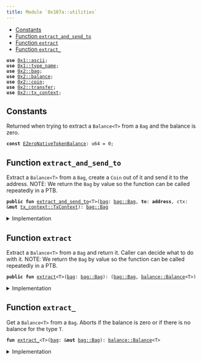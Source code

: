 ```yaml
---
title: Module `0x107a::utilities`
---
```




-  [Constants](#@Constants_0)
-  [Function `extract_and_send_to`](#0x107a_utilities_extract_and_send_to)
-  [Function `extract`](#0x107a_utilities_extract)
-  [Function `extract_`](#0x107a_utilities_extract_)


<pre><code><b>use</b> <a href="../move-stdlib/ascii.md#0x1_ascii">0x1::ascii</a>;
<b>use</b> <a href="../move-stdlib/type_name.md#0x1_type_name">0x1::type_name</a>;
<b>use</b> <a href="../iota-framework/bag.md#0x2_bag">0x2::bag</a>;
<b>use</b> <a href="../iota-framework/balance.md#0x2_balance">0x2::balance</a>;
<b>use</b> <a href="../iota-framework/coin.md#0x2_coin">0x2::coin</a>;
<b>use</b> <a href="../iota-framework/transfer.md#0x2_transfer">0x2::transfer</a>;
<b>use</b> <a href="../iota-framework/tx_context.md#0x2_tx_context">0x2::tx_context</a>;
</code></pre>



<Link id="@Constants_0"></Link>

## Constants


<Link id="0x107a_utilities_EZeroNativeTokenBalance"></Link>

Returned when trying to extract a <code>Balance&lt;T&gt;</code> from a <code>Bag</code> and the balance is zero.


<pre><code><b>const</b> <a href="utilities.md#0x107a_utilities_EZeroNativeTokenBalance">EZeroNativeTokenBalance</a>: u64 = 0;
</code></pre>



<Link id="0x107a_utilities_extract_and_send_to"></Link>

## Function `extract_and_send_to`

Extract a <code>Balance&lt;T&gt;</code> from a <code>Bag</code>, create a <code>Coin</code> out of it and send it to the address.
NOTE: We return the <code>Bag</code> by value so the function can be called repeatedly in a PTB.


<pre><code><b>public</b> <b>fun</b> <a href="utilities.md#0x107a_utilities_extract_and_send_to">extract_and_send_to</a>&lt;T&gt;(<a href="../iota-framework/bag.md#0x2_bag">bag</a>: <a href="../iota-framework/bag.md#0x2_bag_Bag">bag::Bag</a>, <b>to</b>: <b>address</b>, ctx: &<b>mut</b> <a href="../iota-framework/tx_context.md#0x2_tx_context_TxContext">tx_context::TxContext</a>): <a href="../iota-framework/bag.md#0x2_bag_Bag">bag::Bag</a>
</code></pre>



<details>
<summary>Implementation</summary>


<pre><code><b>public</b> <b>fun</b> <a href="utilities.md#0x107a_utilities_extract_and_send_to">extract_and_send_to</a>&lt;T&gt;(<b>mut</b> <a href="../iota-framework/bag.md#0x2_bag">bag</a>: Bag, <b>to</b>: <b>address</b>, ctx: &<b>mut</b> TxContext): Bag {
    <b>let</b> <a href="../iota-framework/coin.md#0x2_coin">coin</a> = <a href="../iota-framework/coin.md#0x2_coin_from_balance">coin::from_balance</a>(<a href="utilities.md#0x107a_utilities_extract_">extract_</a>&lt;T&gt;(&<b>mut</b> <a href="../iota-framework/bag.md#0x2_bag">bag</a>), ctx);
    <a href="../iota-framework/transfer.md#0x2_transfer_public_transfer">transfer::public_transfer</a>(<a href="../iota-framework/coin.md#0x2_coin">coin</a>, <b>to</b>);
    <a href="../iota-framework/bag.md#0x2_bag">bag</a>
}
</code></pre>



</details>

<Link id="0x107a_utilities_extract"></Link>

## Function `extract`

Extract a <code>Balance&lt;T&gt;</code> from a <code>Bag</code> and return it. Caller can decide what to do with it.
NOTE: We return the <code>Bag</code> by value so the function can be called repeatedly in a PTB.


<pre><code><b>public</b> <b>fun</b> <a href="utilities.md#0x107a_utilities_extract">extract</a>&lt;T&gt;(<a href="../iota-framework/bag.md#0x2_bag">bag</a>: <a href="../iota-framework/bag.md#0x2_bag_Bag">bag::Bag</a>): (<a href="../iota-framework/bag.md#0x2_bag_Bag">bag::Bag</a>, <a href="../iota-framework/balance.md#0x2_balance_Balance">balance::Balance</a>&lt;T&gt;)
</code></pre>



<details>
<summary>Implementation</summary>


<pre><code><b>public</b> <b>fun</b> <a href="utilities.md#0x107a_utilities_extract">extract</a>&lt;T&gt;(<b>mut</b> <a href="../iota-framework/bag.md#0x2_bag">bag</a>: Bag): (Bag, Balance&lt;T&gt;) {
    <b>let</b> <a href="../iota-framework/balance.md#0x2_balance">balance</a> = <a href="utilities.md#0x107a_utilities_extract_">extract_</a>&lt;T&gt;(&<b>mut</b> <a href="../iota-framework/bag.md#0x2_bag">bag</a>);
    (<a href="../iota-framework/bag.md#0x2_bag">bag</a>, <a href="../iota-framework/balance.md#0x2_balance">balance</a>)
}
</code></pre>



</details>

<Link id="0x107a_utilities_extract_"></Link>

## Function `extract_`

Get a <code>Balance&lt;T&gt;</code> from a <code>Bag</code>.
Aborts if the balance is zero or if there is no balance for the type <code>T</code>.


<pre><code><b>fun</b> <a href="utilities.md#0x107a_utilities_extract_">extract_</a>&lt;T&gt;(<a href="../iota-framework/bag.md#0x2_bag">bag</a>: &<b>mut</b> <a href="../iota-framework/bag.md#0x2_bag_Bag">bag::Bag</a>): <a href="../iota-framework/balance.md#0x2_balance_Balance">balance::Balance</a>&lt;T&gt;
</code></pre>



<details>
<summary>Implementation</summary>


<pre><code><b>fun</b> <a href="utilities.md#0x107a_utilities_extract_">extract_</a>&lt;T&gt;(<a href="../iota-framework/bag.md#0x2_bag">bag</a>: &<b>mut</b> Bag): Balance&lt;T&gt; {
    <b>let</b> key = <a href="../move-stdlib/type_name.md#0x1_type_name_get">type_name::get</a>&lt;T&gt;().into_string();

    // This call aborts <b>if</b> the key doesn't exist.
    <b>let</b> <a href="../iota-framework/balance.md#0x2_balance">balance</a> : Balance&lt;T&gt; = <a href="../iota-framework/bag.md#0x2_bag">bag</a>.remove(key);

    <b>assert</b>!(<a href="../iota-framework/balance.md#0x2_balance">balance</a>.value() != 0, <a href="utilities.md#0x107a_utilities_EZeroNativeTokenBalance">EZeroNativeTokenBalance</a>);

    <a href="../iota-framework/balance.md#0x2_balance">balance</a>
}
</code></pre>



</details>
